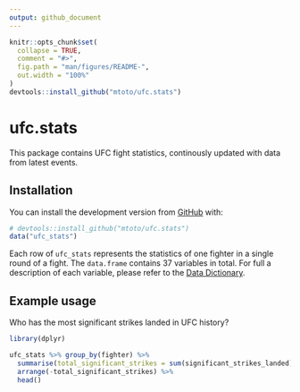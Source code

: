 ```yaml
---
output: github_document
---
```


<!-- README.md is generated from README.Rmd. Please edit that file -->

```r
knitr::opts_chunk$set(
  collapse = TRUE,
  comment = "#>",
  fig.path = "man/figures/README-",
  out.width = "100%"
)
devtools::install_github("mtoto/ufc.stats")
```
# ufc.stats

This package contains UFC fight statistics, continously updated with data from latest events. 

## Installation 

You can install the development version from [GitHub](https://github.com/) with:

``` r
# devtools::install_github("mtoto/ufc.stats")
data("ufc_stats")
```

Each row of `ufc_stats` represents the statistics of one fighter in a single round of a fight. The `data.frame` contains 37 variables in total. For full a description of each variable, please refer to the [Data Dictionary](http://tamaszilagyi.com/ufc.stats/articles/data-dictionary.html).

## Example usage

Who has the most significant strikes landed in UFC history?

```r
library(dplyr)

ufc_stats %>% group_by(fighter) %>%
  summarise(total_significant_strikes = sum(significant_strikes_landed)) %>%
  arrange(-total_significant_strikes) %>%
  head()
```

